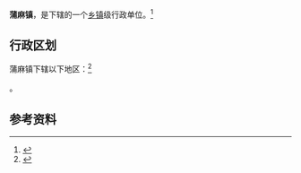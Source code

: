 {{中国乡级行政区|62/11/26/101/000}}

'''蒲麻镇'''，是{{PRC admin/fullname|62/11/26/101/000|3}}下辖的一个[[乡镇|乡镇]]级行政单位。<ref>{{PRC admin/ref sgc|{{PRC admin/parent|62/11/26/101/000}}}}</ref>

== 行政区划 ==

蒲麻镇下辖以下地区：<ref>{{PRC admin/ref sgc|62/11/26/101/000}}</ref>

{{PRC admin/children|62/11/26/101/000}}。

== 参考资料 ==

{{reflist}}

{{行政区划小作品}}
{{PRC admin/navcat|62/11/26/101/000}}